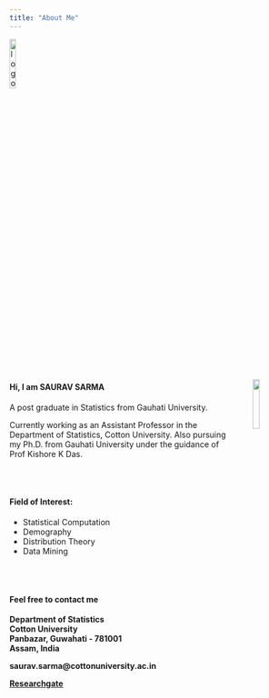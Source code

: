 ```yaml
---
title: "About Me"
---
```

<link rel = "stylesheet" href = "mystyle.css" type="text/css">

<a href="index.html">
  <img src="images/logo.png" alt="logo"  style="width:15%;">
</a>


<img src = "images/photo.png" style = "width:15%; margin-left: 40px" align="right">

<div>
  <h4>Hi, I am **SAURAV SARMA**</h4>
  <p>
A post graduate in Statistics from Gauhati University.

Currently working as an Assistant Professor in the Department of Statistics, Cotton University.
Also pursuing my Ph.D. from Gauhati University under the guidance of Prof Kishore K Das.
  </p>
</div>

<br/>
<br/>

<div>
<h4> **Field of Interest:** </h4>

+ Statistical Computation 
+ Demography 
+ Distribution Theory 
+ Data Mining
</div>

<br/>
<br/>

<div>
  <h4>Feel free to contact me</h4>
  <p>
__Department of Statistics__  
__Cotton University__  
__Panbazar, Guwahati - 781001__  
__Assam, India__
  </p>
</div>

<a>
  **saurav.sarma@cottonuniversity.ac.in**
</a>

<a>
  [**Researchgate**](https://www.researchgate.net/profile/Saurav_Sarma3)
</a>




